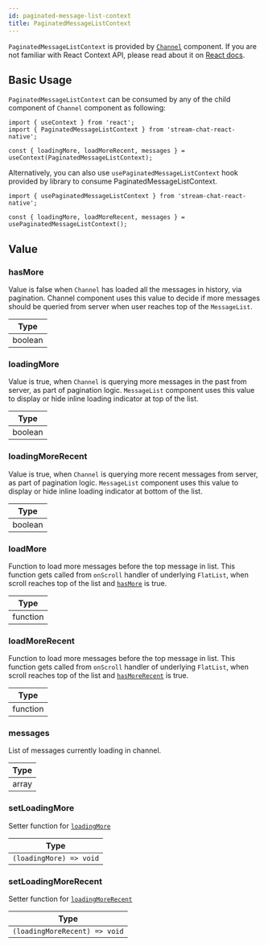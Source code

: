 ```yaml
---
id: paginated-message-list-context
title: PaginatedMessageListContext
---
```


`PaginatedMessageListContext` is provided by [`Channel`](../core-components/channel.mdx) component. If you are not familiar with React Context API, please read about it on [React docs](https://reactjs.org/docs/context.html).

## Basic Usage

`PaginatedMessageListContext` can be consumed by any of the child  component of `Channel` component as following:

```tsx
import { useContext } from 'react';
import { PaginatedMessageListContext } from 'stream-chat-react-native';

const { loadingMore, loadMoreRecent, messages } = useContext(PaginatedMessageListContext);
```

Alternatively, you can also use `usePaginatedMessageListContext` hook provided by library to consume PaginatedMessageListContext.

```tsx
import { usePaginatedMessageListContext } from 'stream-chat-react-native';

const { loadingMore, loadMoreRecent, messages } = usePaginatedMessageListContext();
```

## Value

### hasMore

Value is false when `Channel` has loaded all the messages in history, via pagination. Channel component uses this value to decide if more messages should be queried from server when user reaches top of the `MessageList`.

| Type |
| - |
| boolean |

### loadingMore

Value is true, when `Channel` is querying more messages in the past from server, as part of pagination logic. `MessageList` component uses this value to display or hide inline loading indicator at top of the list.

| Type |
| - |
| boolean |

### loadingMoreRecent

Value is true, when `Channel` is querying more recent messages from server, as part of pagination logic. `MessageList` component uses this value to display or hide inline loading indicator at bottom of the list.

| Type |
| - |
| boolean |

### loadMore

Function to load more messages before the top message in list. This function gets called from `onScroll` handler of underlying `FlatList`, when scroll reaches top of the list and [`hasMore`](#hasmore) is true.

| Type |
| - |
| function |

### loadMoreRecent

Function to load more messages before the top message in list. This function gets called from `onScroll` handler of underlying `FlatList`, when scroll reaches top of the list and [`hasMoreRecent`](#hasmorerecent) is true.

| Type |
| - |
| function |

### messages

List of messages currently loading in channel.

| Type |
| - |
| array |

### setLoadingMore

Setter function for [`loadingMore`](#loadingmore)

| Type |
| - |
| `(loadingMore) => void` |

### setLoadingMoreRecent

Setter function for [`loadingMoreRecent`](#loadingmorerecent)

| Type |
| - |
| `(loadingMoreRecent) => void` |
